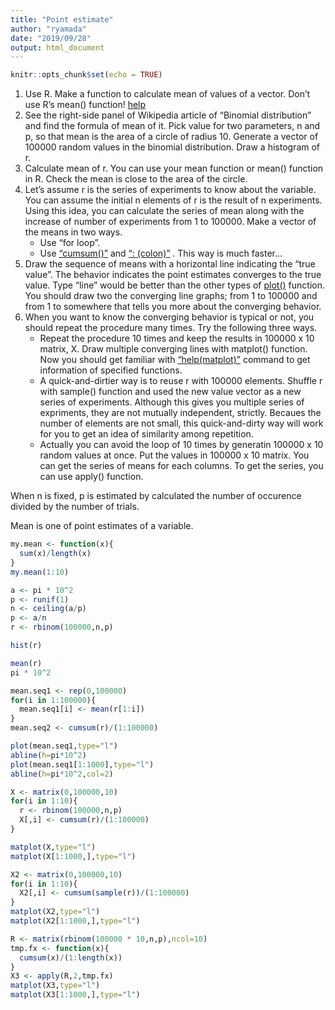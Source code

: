 ```yaml
---
title: "Point estimate"
author: "ryamada"
date: "2019/09/28"
output: html_document
---
```


```r
knitr::opts_chunk$set(echo = TRUE)
```

1. Use R. Make a function to calculate mean of values of a vector. Don't use R's mean() function! [help](https://swcarpentry.github.io/r-novice-inflammation/02-func-R/)
2. See the right-side panel of Wikipedia article of "Binomial distribution" and find the formula of mean of it. Pick value for two parameters, n and p, so that mean is the area of a circle of radius 10. Generate a vector of 100000 random values in the binomial distribution. Draw a histogram of r.
3. Calculate mean of r. You can use your mean function or mean() function in R. Check the mean is close to the area of the circle.
4. Let's assume r is the series of experiments to know about the variable. You can assume the initial n elements of r is the result of n experiments. Using this idea, you can calculate the series of mean along with the increase of number of experiments from 1 to 100000. Make a vector of the means in two ways.
    + Use "for loop".
    + Use ["cumsum()"](https://www.r-bloggers.com/two-new-cumulative-sum-functions-2/) and [": (colon)"](https://stat.ethz.ch/R-manual/R-devel/library/base/html/Colon.html) . This way is much faster...
5. Draw the sequence of means with a horizontal line indicating the "true value". The behavior indicates the point estimates converges to the true value. Type "line" would be better than the other types of [plot()](https://www.rdocumentation.org/packages/graphics/versions/3.6.1/topics/plot) function. You should draw two the converging line graphs; from 1 to 100000 and from 1 to somewhere that tells you more about the converging behavior.
6. When you want to know the converging behavior is typical or not, you should repeat the procedure many times. Try the following three ways.
    + Repeat the procedure 10 times and keep the results in 100000 x 10 matrix, X. Draw multiple converging lines with matplot() function. Now you should get familiar with ["help(matplot)"](https://www.r-project.org/help.html) command to get information of specified functions.
    + A quick-and-dirtier way is to reuse r with 100000 elements. Shuffle r with sample() function and used the new value vector as a new series of experiments. Although this gives you multiple series of expriments, they are not mutually independent, strictly. Becaues the number of elements are not small, this quick-and-dirty way will work for you to get an idea of similarity among repetition.
    + Actually you can avoid the loop of 10 times by generatin 100000 x 10 random values at once. Put the values in 100000 x 10 matrix. You can get the series of means for each columns. To get the series, you can use apply() function.


When n is fixed, p is estimated by calculated the number of occurence divided by the number of trials. 

Mean is one of point estimates of a variable.

```r
my.mean <- function(x){
  sum(x)/length(x)
}
my.mean(1:10)
```

```r
a <- pi * 10^2
p <- runif(1)
n <- ceiling(a/p)
p <- a/n
r <- rbinom(100000,n,p)
```
```r
hist(r)
```
```r
mean(r)
pi * 10^2
```

```r
mean.seq1 <- rep(0,100000)
for(i in 1:100000){
  mean.seq1[i] <- mean(r[1:i])
}
mean.seq2 <- cumsum(r)/(1:100000)
```
```r
plot(mean.seq1,type="l")
abline(h=pi*10^2)
plot(mean.seq1[1:1000],type="l")
abline(h=pi*10^2,col=2)
```

```r
X <- matrix(0,100000,10)
for(i in 1:10){
  r <- rbinom(100000,n,p)
  X[,i] <- cumsum(r)/(1:100000)
}
```
```r
matplot(X,type="l")
matplot(X[1:1000,],type="l")
```

```r
X2 <- matrix(0,100000,10)
for(i in 1:10){
  X2[,i] <- cumsum(sample(r))/(1:100000)
}
matplot(X2,type="l")
matplot(X2[1:1000,],type="l")
```

```r
R <- matrix(rbinom(100000 * 10,n,p),ncol=10)
tmp.fx <- function(x){
  cumsum(x)/(1:length(x))
}
X3 <- apply(R,2,tmp.fx)
matplot(X3,type="l")
matplot(X3[1:1000,],type="l")
```